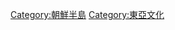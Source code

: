 {{Commonscat|Culture of Korea}}
{{catmore}}

[[Category:朝鮮半島|Category:朝鮮半島]]
[[Category:東亞文化|Category:東亞文化]]